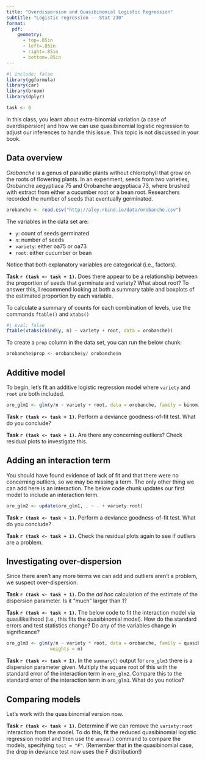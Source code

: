 ```yaml
---
title: "Overdispersion and Quasibinomial Logistic Regression"
subtitle: "Logistic regression -- Stat 230"
format:
  pdf:
    geometry:
      - top=.85in
      - left=.85in
      - right=.85in
      - bottom=.85in
---
```


```r
#| include: false
library(ggformula)
library(car)
library(broom)
library(dplyr)

task <- 0
```

In this class, you learn about extra-binomial variation (a case of overdispersion) and how we can use quasibinomial logistic regression to adjust our inferences to handle this issue. This topic is not discussed in your book.


## Data overview

*Orobanche* is a genus of parasitic plants without chlorophyll that grow on the roots of flowering plants. In an experiment, seeds from two varieties, Orobanche aegyptiaca 75 and Orobanche aegyptiaca 73, where brushed with extract from either a cucumber root or a bean root. Researchers recorded the number of seeds that eventually germinated.

```r
orobanche <- read.csv("http://aloy.rbind.io/data/orobanche.csv")
```

The variables in the data set are:

- `y`: count of seeds germinated
- `n`: number of seeds
- `variety`: either oa75 or oa73
- `root`: either cucumber or bean


Notice that both explanatory variables are categorical (i.e., factors). 

**Task `r (task <- task + 1)`.** Does there appear to be a relationship between the proportion of seeds that germinate and variety? What about root? To answer this, I recommend looking at both a summary table and boxplots of the estimated proportion by each variable.

To calculate a summary of counts for each combination of levels, use the commands `ftable()` and `xtabs()`
```r
#| eval: false
ftable(xtabs(cbind(y, n) ~ variety + root, data = orobanche))
```

To create a `prop` column in the data set, you can run the below chunk:
```r
orobanche$prop <- orobanche$y/ orobanche$n
```



## Additive model

To begin, let's fit an additive logistic regression model where `variety` and `root` are both included.

```r
oro_glm1 <- glm(y/n ~ variety + root, data = orobanche, family = binomial, weights = n)
```

**Task `r (task <- task + 1)`.** Perform a deviance goodness-of-fit test. What do you conclude?

**Task `r (task <- task + 1)`.** Are there any concerning outliers? Check residual plots to investigate this.

## Adding an interaction term

You should have found evidence of lack of fit and that there were no concerning outliers, so we may be missing a term. The only other thing we can add here is an interaction. The below code chunk updates our first model to include an interaction term.

```r
oro_glm2 <- update(oro_glm1, . ~ . + variety:root)
```

**Task `r (task <- task + 1)`.** Perform a deviance goodness-of-fit test. What do you conclude?

**Task `r (task <- task + 1)`.** Check the residual plots again to see if outliers are a problem.


## Investigating over-dispersion

Since there aren't any more terms we can add and outliers aren't a problem, we suspect over-dispersion. 

**Task `r (task <- task + 1)`.** Do the *ad hoc* calculation of the estimate of the dispersion parameter. Is it "much" larger than 1?


**Task `r (task <- task + 1)`.** The below code to fit the interaction model via quasilikelihood (i.e., this fits the quasibinomial model). How do the standard errors and test statistics change? Do any of the variables change in significance?

```r
oro_glm3 <- glm(y/n ~ variety * root, data = orobanche, family = quasibinomial, 
                weights = n)
```

**Task `r (task <- task + 1)`.** In the `summary()` output for `oro_glm3` there is a dispersion parameter given. Multiply the square root of this with the standard error of the interaction term in  `oro_glm2`. Compare this to the standard error of the interaction term in  `oro_glm3`. What do you notice?



## Comparing models

Let's work with the quasibinomial version now. 


**Task `r (task <- task + 1)`.** Determine if we can remove the `variety:root` interaction from the model. To do this, fit the reduced quasibinomial logistic regression model and then use the `anova()` command to compare the models, specifying `test = "F"`. (Remember that in the quasibinomial case, the drop in deviance test now uses the F distribution!)

